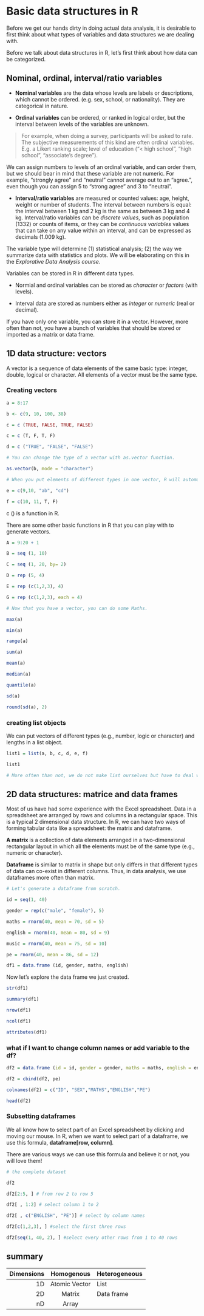 
# Basic data structures in R {#intro}

Before we get our hands dirty in doing actual data analysis, it is desirable to first think about what types of variables and data structures we are dealing with. 

Before we talk about data structures in R, let's first think about how data can be categorized. 

## Nominal, ordinal, interval/ratio variables


- **Nominal variables** are the data whose levels are labels or descriptions, which cannot be ordered.  (e.g. sex, school, or nationality).  They are categorical in nature.

- **Ordinal variables** can be ordered, or ranked in logical order, but the interval between levels of the variables are unknown.  

> For example, when doing a survey, participants will be asked to rate. The subjective measurements of this kind are often ordinal variables. E.g. a Likert ranking scale; level of education (“< high school”, “high school”, “associate’s degree”). 

We can assign numbers to levels of an ordinal variable, and can order them, but we should bear in mind that these variable are not numeric. For example, “strongly agree” and “neutral” cannot average out to an “agree.”, even though you can assign 5 to "strong agree" and 3 to "neutral".

- **Interval/ratio variables** are measured or counted values: age, height, weight or number of students. The interval between numbers is equal:  the interval between 1 kg and 2 kg is the same as between 3 kg and 4 kg. Interval/ratio variables can be *discrete values*, such as population (1332) or counts of items, or they can be *continuous variables* values that can take on any value within an interval, and can be expressed as decimals (1.009 kg).   

The variable type will determine (1) statistical analysis; (2) the way we summarize data with statistics and plots. We will be elaborating on this in the *Explorative Data Analysis course*.

Variables can be stored in R in different data types. 

- Normial and ordinal variables can be stored as *character* or *factors* (with levels).

- Interval data are stored as numbers either as *integer* or *numeric* (real or decimal). 

If you have only one variable, you can store it in a vector. However, more often than not, you have a bunch of variables that should be stored or imported as a matrix or data frame.

## 1D data structure: vectors

A vector is a sequence of data elements of the same basic type: integer, double, logical or character. All elements of a vector must be the same type.

### Creating vectors

```r
a = 8:17

b <- c(9, 10, 100, 38)

c = c (TRUE, FALSE, TRUE, FALSE)

c = c (T, F, T, F)

d = c ("TRUE", "FALSE", "FALSE")

# You can change the type of a vector with as.vector function.

as.vector(b, mode = "character")

# When you put elements of different types in one vector, R will automatically change the type of some elements to keep the whole vector homogenous.

e = c(9,10, "ab", "cd")

f = c(10, 11, T, F)

```
c () is a function in R.


There are some other basic functions in R that you can play with to generate vectors.

```r

A = 9:20 + 1

B = seq (1, 10)

C = seq (1, 20, by= 2)

D = rep (5, 4)

E = rep (c(1,2,3), 4)

G = rep (c(1,2,3), each = 4)

# Now that you have a vector, you can do some Maths.

max(a)

min(a)

range(a)

sum(a)

mean(a)

median(a)

quantile(a)

sd(a)

round(sd(a), 2)

```

### creating list objects

We can put vectors of different types (e.g., number, logic or character) and lengths in a list object.

```r

list1 = list(a, b, c, d, e, f)

list1

# More often than not, we do not make list ourselves but have to deal with lists when we get outputs from stats models.

```


## 2D data structures: matrice and data frames

Most of us have had some experience with the Excel spreadsheet. Data in a spreadsheet are arranged by rows and columns in a rectangular space. This is a typical 2 dimensional data structure. In R, we can have two ways of forming tabular data like a spreadsheet: the matrix and dataframe.

**A matrix **is a collection of data elements arranged in a two-dimensional rectangular layout in which all the elements must be of the same type (e.g., numeric or character). 

**Dataframe** is similar to matrix in shape but only differs in that different types of data can co-exist in different columns. Thus, in data analysis, we use dataframes more often than matrix.



```r
# Let's generate a dataframe from scratch.

id = seq(1, 40)

gender = rep(c("male", "female"), 5)

maths = rnorm(40, mean = 70, sd = 5)

english = rnorm(40, mean = 80, sd = 9)

music = rnorm(40, mean = 75, sd = 10)

pe = rnorm(40, mean = 86, sd = 12)

df1 = data.frame (id, gender, maths, english)


```

Now let's explore the data frame we just created.

```r

str(df1)

summary(df1)

nrow(df1)

ncol(df1)

attributes(df1)


```

### what if I want to change column names or add variable to the df?

```r

df2 = data.frame (id = id, gender = gender, maths = maths, english = english)

df2 = cbind(df2, pe)

colnames(df2) = c("ID", "SEX","MATHS","ENGLISH","PE")

head(df2)

```


### Subsetting dataframes

We all know how to select part of an Excel spreadsheet by clicking and moving our mouse. In R, when we want to select part of a dataframe, we use this formula, **dataframe[row, column]**.

There are various ways we can use this formula and believe it or not, you will love them!


```r

# the complete dataset

df2

df2[2:5, ] # from row 2 to row 5

df2[ , 1:2] # select column 1 to 2

df2[ , c("ENGLISH", "PE")] # select by column names

df2[c(1,2,3), ] #select the first three rows

df2[seq(1, 40, 2), ] #select every other rows from 1 to 40 rows 

```
## summary

| Dimensions | Homogenous | Heterogeneous |
|-----------:|:----------:|:--------------|
| 1D | Atomic Vector | List |
| 2D | Matrix| Data frame |
| nD | Array |   |

